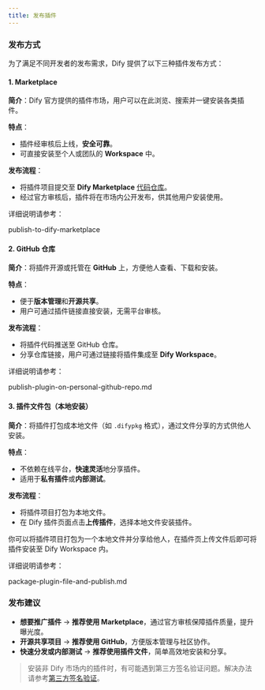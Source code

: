 ```yaml
---
title: 发布插件
---
```



### 发布方式

为了满足不同开发者的发布需求，Dify 提供了以下三种插件发布方式：

#### **1. Marketplace**

**简介**：Dify 官方提供的插件市场，用户可以在此浏览、搜索并一键安装各类插件。

**特点**：

* 插件经审核后上线，**安全可靠**。
* 可直接安装至个人或团队的 **Workspace** 中。

**发布流程**：

* 将插件项目提交至 **Dify Marketplace** [代码仓库](https://github.com/langgenius/dify-plugins)。
* 经过官方审核后，插件将在市场内公开发布，供其他用户安装使用。

详细说明请参考：

<Card title="publish-to-dify-marketplace" icon="link" href="publish-to-dify-marketplace/">
  publish-to-dify-marketplace
</Card>

#### 2. **GitHub 仓库**

**简介**：将插件开源或托管在 **GitHub** 上，方便他人查看、下载和安装。

**特点**：

* 便于**版本管理**和**开源共享**。
* 用户可通过插件链接直接安装，无需平台审核。

**发布流程**：

* 将插件代码推送至 GitHub 仓库。
* 分享仓库链接，用户可通过链接将插件集成至 **Dify Workspace**。

详细说明请参考：

<Card title="publish-plugin-on-personal-github-repo.md" icon="link" href="publish-plugin-on-personal-github-repo">
  publish-plugin-on-personal-github-repo.md
</Card>

#### 3. 插件文件包（本地安装）

**简介**：将插件打包成本地文件（如 `.difypkg` 格式），通过文件分享的方式供他人安装。

**特点**：

* 不依赖在线平台，**快速灵活**地分享插件。
* 适用于**私有插件**或**内部测试**。

**发布流程**：

* 将插件项目打包为本地文件。
* 在 Dify 插件页面点击**上传插件**，选择本地文件安装插件。

你可以将插件项目打包为一个本地文件并分享给他人，在插件页上传文件后即可将插件安装至 Dify Workspace 内。

详细说明请参考：

<Card title="package-plugin-file-and-publish.md" icon="link" href="package-plugin-file-and-publish">
  package-plugin-file-and-publish.md
</Card>

### **发布建议**

* **想要推广插件** → **推荐使用 Marketplace**，通过官方审核保障插件质量，提升曝光度。
* **开源共享项目** → **推荐使用 GitHub**，方便版本管理与社区协作。
* **快速分发或内部测试** → **推荐使用插件文件**，简单高效地安装和分享。

> 安装非 Dify 市场内的插件时，有可能遇到第三方签名验证问题。解决办法请参考[第三方签名验证](./signing-plugins-for-third-party-signature-verification.mdx)。
